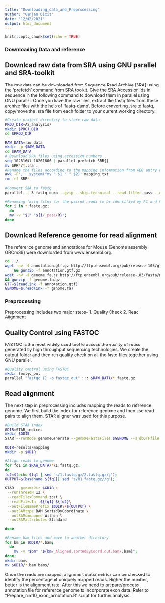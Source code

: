 ```yaml
---
title: "Downloading_data_and_Preprocessing"
author: "Gunjan Dixit"
date: "12/02/2021"
output: html_document
---
```


```r
knitr::opts_chunk$set(echo = TRUE)
```

### Downloading Data and reference 

## Download raw data from SRA using GNU parallel and SRA-toolkit

The raw data can be downloaded from Sequence Read Archive [SRA] using the 'prefetch' command from SRA toolkit. Give the SRA Accession Ids in sequence in the following command to download them in parallel using GNU parallel. Once you have the raw files, extract the fastq files from these archive files with the help of 'fastq-dump'. Before converting .sra to fastq, copy/move the .sra file from each folder to your current working directory. 

```bash
#Create project directory to store raw data
PROJ_DIR=AS_analysis/
mkdir $PROJ_DIR
cd $PROJ_DIR

RAW_DATA=raw_data
mkdir -p $RAW_DATA
cd $RAW_DATA
# Download SRA files using accession numbers
seq 10261601 10261606 | parallel prefetch SRR{}
mv SRR*/*.sra . 
#Rename the files according to the mapping information from GEO entry of the dataset. The mapping file should contain two columns, the first one should be SRA Run numbers and the second column should contain sample names obtained from metadata.
awk -F',' 'system("mv " $1 " " $2)' mapping.txt
rm -rf SRR*
  
#Convert SRA to fastq
parallel -j 3 fastq-dump --gzip --skip-technical --read-filter pass --dumpbase --split-e --clip --origfmt {} ::: Mbnl1KO_Thymus_1 Mbnl1KO_Thymus_2 Mbnl1KO_Thymus_3 WT_Thymus_1 WT_Thymus_2 WT_Thymus_3 

#Renaming fastq files for the paired reads to be identified by R1 and R2
for i in *.fastq.gz; 
  do 
  mv -v "$i" "${i/_pass/R}"; 
done
```

## Download Reference genome for read alignment
The reference genome and annotations for Mouse (Genome assembly GRCm39) were downloaded from www.ensembl.org.

```bash
cd ../
wget -nv -O annotation.gtf.gz http://ftp.ensembl.org/pub/release-103/gtf/mus_musculus/Mus_musculus.GRCm39.103.gtf.gz \
    && gunzip -f annotation.gtf.gz
wget -nv -O genome.fa.gz http://ftp.ensembl.org/pub/release-103/fasta/mus_musculus/dna/Mus_musculus.GRCm39.dna.primary_assembly.fa.gz \
&& gunzip -f genome.fa.gz
GTF=$(readlink -f annotation.gtf)
GENOME=$(readlink -f genome.fa)
```

### Preprocessing
Preprocessing includes two major steps-
1. Quality Check
2. Read Alignment

## Quality Control using FASTQC
FASTQC is the most widely used tool to assess the quality of reads generated by high throughput sequencing technologies. We create the output folder and then run quality check on all the fastq files together using GNU parallel. 

```bash
#Quality control using FASTQC
mkdir fastqc_out
parallel "fastqc {} -o fastqc_out" ::: $RAW_DATA/*.fastq.gz
```

## Read alignment

The next step in preprocessing includes mapping the reads to reference genome. We first build the index for reference genome and then use read pairs to align them. STAR aligner was used for this purpose. 

```bash
#Build STAR index
GDIR=STAR_indices
mkdir $GDIR
STAR --runMode genomeGenerate --genomeFastaFiles $GENOME --sjdbGTFfile $GTF --runThreadN 8 --genomeDir $GDIR

ODIR=results/mapping
mkdir -p $ODIR

#Align reads to genome
for fq1 in $RAW_DATA/*R1.fastq.gz; 
do
fq2=$(echo $fq1 | sed 's/1.fastq.gz/2.fastq.gz/g');
OUTPUT=$(basename ${fq1}| sed 's/R1.fastq.gz//g');

STAR --genomeDir $GDIR \
 --runThreadN 12 \
 --readFilesCommand zcat \
 --readFilesIn  ${fq1} ${fq2}\
 --outFileNamePrefix $ODIR\/${OUTPUT} \
 --outSAMtype BAM SortedByCoordinate \
 --outSAMunmapped Within \
 --outSAMattributes Standard

done

#Rename bam files and move to another directory
for bm in $ODIR/*.bam; 
  do 
    mv -v "$bm" "${bm/_Aligned.sortedByCoord.out.bam/.bam}"; 
done;
mkdir bams
mv $ODIR/*.bam bams/ 
```

Once the reads are mapped, alignment stats/metrics can be checked to identify the percentage of uniquely mapped reads. Higher the number, better is the alignment rate. After this we need to prepare/process annotation file for reference genome to incorporate exon data. Refer to "Prepare_mm10_exon_annotation.R' script for further analysis.  

